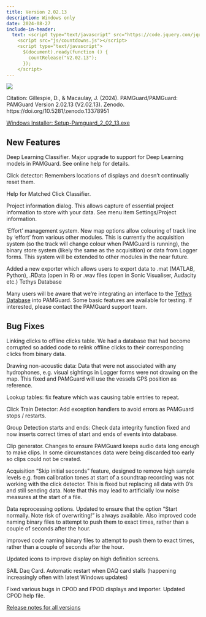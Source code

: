 ```yaml
---
title: Version 2.02.13
description: Windows only
date: 2024-08-27
include-in-header: 
  text: <script type="text/javascript" src="https://code.jquery.com/jquery-1.7.1.min.js"></script>
    <script src="js/countdowns.js"></script>
    <script type="text/javascript">
      $(document).ready(function () {
        countRelease("V2.02.13");
      });
    </script>
---
```


[![](https://zenodo.org/badge/DOI/10.5281/zenodo.13378951.svg)](https://doi.org/10.5281/zenodo.13378951)

Citation: Gillespie, D., & Macaulay, J. (2024). PAMGuard/PAMGuard: PAMGuard Version 2.02.13 (V2.02.13). Zenodo. https://doi.org/10.5281/zenodo.13378951

<a href="https://github.com/PAMGuard/PAMGuard/releases/download/V2.02.13/Setup-Pamguard_2_02_13.exe" class="btn btn-primary btn-sm" role="button">Windows Installer: Setup-Pamguard_2_02_13.exe</a>

## New Features

Deep Learning Classifier. Major upgrade to support for Deep Learning models in PAMGuard. See online help for details.

Click detector: Remembers locations of displays and doesn’t continually reset them.

Help for Matched Click Classifier.

Project information dialog. This allows capture of essential project information to store with your data. See menu item Settings/Project information.

‘Effort’ management system. New map options allow colouring of track line by ‘effort’ from various other modules. This is currently the acquisition system (so the track will change colour when PAMGuard is running), the binary store system (likely the same as the acquisition) or data from Logger forms. This system will be extended to other modules in the near future.

Added a new exporter which allows users to export data to .mat (MATLAB, Python), .RData (open in R) or .wav files (open in Sonic Visualiser, Audacity etc.) Tethys Database

Many users will be aware that we’re integrating an interface to the [Tethys Database](https://tethys.sdsu.edu/) into PAMGuard. Some basic features are available for testing. If interested, please contact the PAMGuard support team.

## Bug Fixes

Linking clicks to offline clicks table. We had a database that had become corrupted so added code to relink offline clicks to their corresponding clicks from binary data.

Drawing non-acoustic data: Data that were not associated with any hydrophones, e.g. visual sightings in Logger forms were not drawing on the map. This fixed and PAMGuard will use the vessels GPS position as reference.

Lookup tables: fix feature which was causing table entries to repeat.

Click Train Detector: Add exception handlers to avoid errors as PAMGuard stops / restarts.

Group Detection starts and ends: Check data integrity function fixed and now inserts correct times of start and ends of events into database.

Clip generator. Changes to ensure PAMGuard keeps audio data long enough to make clips. In some circumstances data were being discarded too early so clips could not be created.

Acquisition “Skip initial seconds” feature, designed to remove high sample levels e.g. from calibration tones at start of a soundtrap recording was not working with the click detector. This is fixed but replacing all data with 0’s and still sending data. Note that this may lead to artificially low noise measures at the start of a file.

Data reprocessing options. Updated to ensure that the option "Start normally. Note risk of overwriting!" is always available. Also improved code naming binary files to attempt to push them to exact times, rather than a couple of seconds after the hour.

improved code naming binary files to attempt to push them to exact times, rather than a couple of seconds after the hour.

Updated icons to improve display on high definition screens.

SAIL Daq Card. Automatic restart when DAQ card stalls (happening increasingly often with latest Windows updates)

Fixed various bugs in CPOD and FPOD displays and importer. Updated CPOD help file.

[Release notes for all versions](../releasenotes.qmd)
